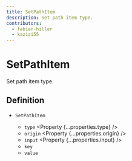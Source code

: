 ```yaml
---
title: SetPathItem
description: Set path item type.
contributors:
  - fabian-hiller
  - kazizi55
---
```



# SetPathItem

Set path item type.

## Definition

- `SetPathItem` <Property type="object" />
  - `type` <Property {...properties.type} />
  - `origin` <Property {...properties.origin} />
  - `input` <Property {...properties.input} />
  - `key` <Property type="number" />
  - `value` <Property type="unknown" />
